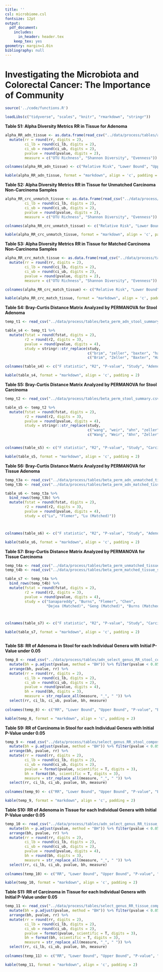 ```yaml
---
title: ''
csl: microbiome.csl
fontsize: 12pt
output:
  pdf_document:
    includes:
      in_header: header.tex
    keep_tex: yes
geometry: margin=1.0in
bibliography: null
---
```


# Investigating the Microbiota and Colorectal Cancer: The Importance of Community

\vspace{10mm}

\begin{center}
Marc A Sze and Patrick D Schloss

\vspace{10mm}

Supplemental
\end{center}


\newpage

```r

source('../code/functions.R')

loadLibs(c("tidyverse", "scales", "knitr", "rmarkdown", "stringr"))

```


**Table S1: Alpha Diversity Metrics RR in Tissue for Adenoma**

```r

alpha_RR_adn_tissue <- as.data.frame(read_csv("../data/process/tables/alpha_adn_RR_tissue_composite.csv")) %>% 
  mutate(rr = round(rr, digits = 2), 
         ci_lb = round(ci_lb, digits = 2), 
         ci_ub = round(ci_ub, digits = 2), 
         pvalue = round(pvalue, digits = 2), 
         measure = c("OTU Richness", "Shannon Diversity", "Evenness"))

colnames(alpha_RR_adn_tissue) <- c("Relative Risk", "Lower Bound", "Upper Bound", "P-value", "Measure")

kable(alpha_RR_adn_tissue, format = "markdown", align = 'c', padding = 2)
```


\newpage


**Table S2: Alpha Diversity Metrics RR in Tissue for Unmatched Carcinoma Non-Carcinoma Samples**

```r

alpha_RR_crc_unmatch_tissue <- as.data.frame(read_csv("../data/process/tables/alpha_RR_unmatched_tissue_composite.csv")) %>%   mutate(rr = round(rr, digits = 2), 
         ci_lb = round(ci_lb, digits = 2), 
         ci_ub = round(ci_ub, digits = 2), 
         pvalue = round(pvalue, digits = 2), 
         measure = c("OTU Richness", "Shannon Diversity", "Evenness"))

colnames(alpha_RR_crc_unmatch_tissue) <- c("Relative Risk", "Lower Bound", "Upper Bound", "P-value", "Measure")

kable(alpha_RR_crc_unmatch_tissue, format = "markdown", align = 'c', padding = 2)
```


\newpage


**Table S3: Alpha Diversity Metrics RR in Tissue for Matched Carcinoma Non-Carcinoma Samples**

```r

alpha_RR_crc_match_tissue <- as.data.frame(read_csv("../data/process/tables/alpha_RR_matched_tissue_composite.csv")) %>% 
  mutate(rr = round(rr, digits = 2), 
         ci_lb = round(ci_lb, digits = 2), 
         ci_ub = round(ci_ub, digits = 2), 
         pvalue = round(pvalue, digits = 2), 
         measure = c("OTU Richness", "Shannon Diversity", "Evenness"))

colnames(alpha_RR_crc_match_tissue) <- c("Relative Risk", "Lower Bound", "Upper Bound", "P-value", "Measure")

kable(alpha_RR_crc_match_tissue, format = "markdown", align = 'c', padding = 2)
```


\newpage


**Table S4: Bray-Curtis Distance Matrix Analyzed by PERMANOVA for Stool Adenoma**

```r

temp_t1 <- read_csv("../data/process/tables/beta_perm_adn_stool_summary.csv")

table_s4 <- temp_t1 %>% 
  mutate(fstat = round(fstat, digits = 2), 
         r2 = round(r2, digits = 3), 
         pvalue = round(pvalue, digits = 4), 
         study = stringr::str_replace(study, 
                                      c("brim", "zeller", "baxter", "hale"), 
                                      c("Brim", "Zeller", "Baxter", "Hale")))

colnames(table_s4) <- c("F statistic", "R2", "P-value", "Study", "Adenoma (n)", "Control (n)")

kable(table_s4, format = "markdown", align = 'c', padding = 2)
```


\newpage

**Table S5: Bray-Curtis Distance Matrix Analyzed by PERMANOVA for Stool Carcinoma**

```r

temp_t2 <- read_csv("../data/process/tables/beta_perm_stool_summary.csv")

table_s5 <- temp_t2 %>% 
  mutate(fstat = round(fstat, digits = 2), 
         r2 = round(r2, digits = 3), 
         pvalue = round(pvalue, digits = 4), 
         study = stringr::str_replace(study, 
                                      c("wang", "weir", "ahn", "zeller", "baxter", "hale", "flemer"), 
                                      c("Wang", "Weir", "Ahn", "Zeller", "Baxter", "Hale", "Flemer")))


colnames(table_s5) <- c("F statistic", "R2", "P-value", "Study", "Carcinoma (n)", "Control (n)")

kable(table_s5, format = "markdown", align = 'c', padding = 2)
```



\newpage


**Table S6: Bray-Curtis Distance Matrix Analyzed by PERMANOVA for Tissue Adenoma**

```r

temp_t3a <- read_csv("../data/process/tables/beta_perm_adn_unmatched_tissue_summary.csv")
temp_t3b <- read_csv("../data/process/tables/beta_perm_adn_matched_tissue_summary.csv")

table_s6 <- temp_t3a %>% 
  bind_rows(temp_t3b) %>% 
  mutate(fstat = round(fstat, digits = 2), 
         r2 = round(r2, digits = 3), 
         pvalue = round(pvalue, digits = 4), 
         study = c("Lu", "Flemer", "Lu (Matched)"))



colnames(table_s6) <- c("F statistic", "R2", "P-value", "Study", "Adenoma (n)", "Control (n)")

kable(table_s6, format = "markdown", align = 'c', padding = 2)
```

\newpage

**Table S7: Bray-Curtis Distance Matrix Analyzed by PERMANOVA for Tissue Carcinoma**

```r

temp_t4a <- read_csv("../data/process/tables/beta_perm_unmatched_tissue_summary.csv")
temp_t4b <- read_csv("../data/process/tables/beta_perm_matched_tissue_summary.csv")

table_s7 <- temp_t4a %>% 
  bind_rows(temp_t4b) %>% 
  mutate(fstat = round(fstat, digits = 2), 
         r2 = round(r2, digits = 3), 
         pvalue = round(pvalue, digits = 4), 
         study = c("Sanapareddy", "Burns", "Flemer", "Chen", 
                   "Dejea (Matched)", "Geng (Matched)", "Burns (Matched)"))



colnames(table_s7) <- c("F statistic", "R2", "P-value", "Study", "Carcinoma (n)", "Control (n)")

kable(table_s7, format = "markdown", align = 'c', padding = 2)



```


\newpage

**Table S8: RR of Adenoma in Stool for each Individual Genera with Initial P-Value under 0.05**

```r

temp_8 <- read_csv("../data/process/tables/adn_select_genus_RR_stool_composite.csv") %>% 
  mutate(bh = p.adjust(pvalue, method = "BH")) %>% filter(pvalue < 0.05) %>% 
  arrange(bh, pvalue, rr) %>% 
  mutate(rr = round(rr, digits = 2), 
         ci_lb = round(ci_lb, digits = 2), 
         ci_ub = round(ci_ub, digits = 2), 
         pvalue = round(pvalue, digits = 4), 
         bh = round(bh, digits = 3), 
         measure = str_replace_all(measure, "_", " ")) %>% 
  select(rr, ci_lb, ci_ub, pvalue, bh, measure)
  
colnames(temp_8) <- c("RR", "Lower Bound", "Upper Bound", "P-value", "BH", "Lowest Genera ID")

kable(temp_8, format = "markdown", align = 'c', padding = 2)

```


\newpage

**Table S9: RR of Carcinoma in Stool for each Individual Genera with Initial P-Value under 0.05**

```r

temp_9 <- read_csv("../data/process/tables/select_genus_RR_stool_composite.csv") %>% 
  mutate(bh = p.adjust(pvalue, method = "BH")) %>% filter(pvalue < 0.05) %>% 
  arrange(bh, pvalue, rr) %>% 
  mutate(rr = round(rr, digits = 2), 
         ci_lb = round(ci_lb, digits = 2), 
         ci_ub = round(ci_ub, digits = 2), 
         pvalue = format(pvalue, scientific = T, digits = 3), 
         bh = format(bh, scientific = T, digits = 3), 
         measure = str_replace_all(measure, "_", " ")) %>% 
  select(rr, ci_lb, ci_ub, pvalue, bh, measure)
  
colnames(temp_9) <- c("RR", "Lower Bound", "Upper Bound", "P-value", "BH", "Lowest Genera ID")

kable(temp_9, format = "markdown", align = 'c', padding = 2)

```


\newpage

**Table S10: RR of Adenoma in Tissue for each Individual Genera with Initial P-Value under 0.05**

```r

temp_10 <- read_csv("../data/process/tables/adn_select_genus_RR_tissue_composite.csv") %>% 
  mutate(bh = p.adjust(pvalue, method = "BH")) %>% filter(pvalue < 0.05) %>% 
  arrange(bh, pvalue, rr) %>% 
  mutate(rr = round(rr, digits = 2), 
         ci_lb = round(ci_lb, digits = 2), 
         ci_ub = round(ci_ub, digits = 2), 
         pvalue = round(pvalue, digits = 4), 
         bh = round(bh, digits = 3), 
         measure = str_replace_all(measure, "_", " ")) %>% 
  select(rr, ci_lb, ci_ub, pvalue, bh, measure)
  
colnames(temp_10) <- c("RR", "Lower Bound", "Upper Bound", "P-value", "BH", "Lowest Genera ID")

kable(temp_10, format = "markdown", align = 'c', padding = 2)

```


\newpage

**Table S11: RR of Carcinoma in Tissue for each Individual Genera with Initial P-Value under 0.05**

```r

temp_11 <- read_csv("../data/process/tables/select_genus_RR_tissue_composite.csv") %>% 
  mutate(bh = p.adjust(pvalue, method = "BH")) %>% filter(pvalue < 0.05) %>% 
  arrange(bh, pvalue, rr) %>% 
  mutate(rr = round(rr, digits = 2), 
         ci_lb = round(ci_lb, digits = 2), 
         ci_ub = round(ci_ub, digits = 2), 
         pvalue = format(pvalue, scientific = T, digits = 3), 
         bh = format(bh, scientific = T, digits = 3), 
         measure = str_replace_all(measure, "_", " ")) %>% 
  select(rr, ci_lb, ci_ub, pvalue, bh, measure)
  
colnames(temp_11) <- c("RR", "Lower Bound", "Upper Bound", "P-value", "BH", "Lowest Genera ID")

kable(temp_11, format = "markdown", align = 'c', padding = 2)

```





